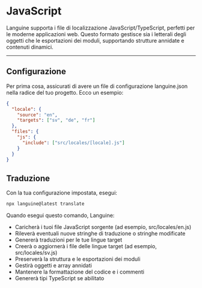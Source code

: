 # JavaScript

Languine supporta i file di localizzazione JavaScript/TypeScript, perfetti per le moderne applicazioni web. Questo formato gestisce sia i letterali degli oggetti che le esportazioni dei moduli, supportando strutture annidate e contenuti dinamici.

---

## Configurazione

Per prima cosa, assicurati di avere un file di configurazione languine.json nella radice del tuo progetto. Ecco un esempio:

```json
{
  "locale": {
    "source": "en",
    "targets": ["sv", "de", "fr"]
  },
  "files": {
    "js": {
      "include": ["src/locales/[locale].js"]
    }
  }
}
```

## Traduzione

Con la tua configurazione impostata, esegui:

```bash
npx languine@latest translate
```

Quando esegui questo comando, Languine:

- Caricherà i tuoi file JavaScript sorgente (ad esempio, src/locales/en.js)
- Rileverà eventuali nuove stringhe di traduzione o stringhe modificate
- Genererà traduzioni per le tue lingue target
- Creerà o aggiornerà i file delle lingue target (ad esempio, src/locales/sv.js)
- Preserverà la struttura e le esportazioni dei moduli
- Gestirà oggetti e array annidati
- Mantenere la formattazione del codice e i commenti
- Genererà tipi TypeScript se abilitato
